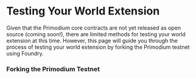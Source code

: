 # Testing Your World Extension

Given that the Primodium core contracts are not yet released as 
open source (coming soon!), there are limited methods for testing 
your world extension at this time. However, this page will guide you
through the process of testing your world extension by forking the
Primodium testnet using Foundry.

### Forking the Primodium Testnet

